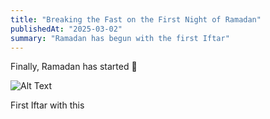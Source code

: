 ```yaml
---
title: "Breaking the Fast on the First Night of Ramadan"
publishedAt: "2025-03-02"
summary: "Ramadan has begun with the first Iftar"
---
```


Finally, Ramadan has started 🌙

![Alt Text](../images/2025-03-02/AgACAgUAAxkBAAIBAWfElJKsygFQ5amBMLwMRap19TKzAAJWzDEbUnsgVgJ7I_WbAAF0OwEAAwIAA3kAAzYE.jpg)

First Iftar with this


